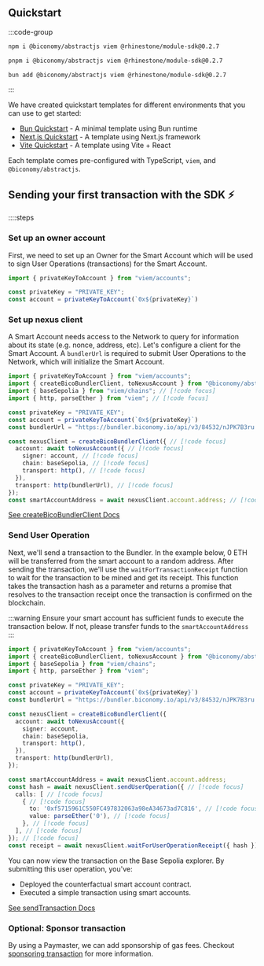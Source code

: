 ## Quickstart

:::code-group
 
```bash [npm]
npm i @biconomy/abstractjs viem @rhinestone/module-sdk@0.2.7
```
 
```bash [pnpm]
pnpm i @biconomy/abstractjs viem @rhinestone/module-sdk@0.2.7
```
 
```bash [bun]
bun add @biconomy/abstractjs viem @rhinestone/module-sdk@0.2.7
```
 
:::

We have created quickstart templates for different environments that you can use to get started:

- [Bun Quickstart](https://github.com/bcnmy/examples/tree/main/bun-quickstart) - A minimal template using Bun runtime
- [Next.js Quickstart](https://github.com/bcnmy/examples/tree/main/nextjs-quickstart) - A template using Next.js framework
- [Vite Quickstart](https://github.com/bcnmy/examples/tree/main/vite-quickstart) - A template using Vite + React

Each template comes pre-configured with TypeScript, `viem`, and `@biconomy/abstractjs`.

## Sending your first transaction with the SDK ⚡️

::::steps

### Set up an owner account
First, we need to set up an Owner for the Smart Account which will be used to sign User Operations (transactions) for the Smart Account.

```typescript 
import { privateKeyToAccount } from "viem/accounts";

const privateKey = "PRIVATE_KEY";
const account = privateKeyToAccount(`0x${privateKey}`)
```

### Set up nexus client

A Smart Account needs access to the Network to query for information about its state (e.g. nonce, address, etc). Let's configure a client for the Smart Account.
A `bundlerUrl` is required to submit User Operations to the Network, which will initialize the Smart Account.

```typescript 
import { privateKeyToAccount } from "viem/accounts";
import { createBicoBundlerClient, toNexusAccount } from "@biconomy/abstractjs"; // [!code focus]
import { baseSepolia } from "viem/chains"; // [!code focus]
import { http, parseEther } from "viem"; // [!code focus]

const privateKey = "PRIVATE_KEY";
const account = privateKeyToAccount(`0x${privateKey}`)
const bundlerUrl = "https://bundler.biconomy.io/api/v3/84532/nJPK7B3ru.dd7f7861-190d-41bd-af80-6877f74b8f44"; // [!code focus]

const nexusClient = createBicoBundlerClient({ // [!code focus]
  account: await toNexusAccount({ // [!code focus]
    signer: account, // [!code focus]
    chain: baseSepolia, // [!code focus]
    transport: http(), // [!code focus]
  }),
  transport: http(bundlerUrl), // [!code focus]
});
const smartAccountAddress = await nexusClient.account.address; // [!code focus]
```

[See createBicoBundlerClient Docs](/sdk-reference/bundler-client)

### Send User Operation

Next, we'll send a transaction to the Bundler. In the example below, 0 ETH will be transferred from the smart account to a random address. After sending the transaction, we'll use the `waitForTransactionReceipt` function to wait for the transaction to be mined and get its receipt. This function takes the transaction hash as a parameter and returns a promise that resolves to the transaction receipt once the transaction is confirmed on the blockchain.

:::warning
Ensure your smart account has sufficient funds to execute the transaction below. If not, please transfer funds to the `smartAccountAddress`
:::

```typescript 
import { privateKeyToAccount } from "viem/accounts";
import { createBicoBundlerClient, toNexusAccount } from "@biconomy/abstractjs";
import { baseSepolia } from "viem/chains"; 
import { http, parseEther } from "viem"; 

const privateKey = "PRIVATE_KEY";
const account = privateKeyToAccount(`0x${privateKey}`)
const bundlerUrl = "https://bundler.biconomy.io/api/v3/84532/nJPK7B3ru.dd7f7861-190d-41bd-af80-6877f74b8f44";

const nexusClient = createBicoBundlerClient({ 
  account: await toNexusAccount({ 
    signer: account, 
    chain: baseSepolia,
    transport: http(),
  }),
  transport: http(bundlerUrl),
});

const smartAccountAddress = await nexusClient.account.address; 
const hash = await nexusClient.sendUserOperation({ // [!code focus]
  calls: [ // [!code focus]
    { // [!code focus]
      to: '0xf5715961C550FC497832063a98eA34673ad7C816', // [!code focus]
      value: parseEther('0'), // [!code focus]
    }, // [!code focus]
  ], // [!code focus]
}); // [!code focus]
const receipt = await nexusClient.waitForUserOperationReceipt({ hash }); // [!code focus]
```

You can now view the transaction on the Base Sepolia explorer. By submitting this user operation, you've:

- Deployed the counterfactual smart account contract.
- Executed a simple transaction using smart accounts.


[See sendTransaction Docs](/sdk-reference/bundler-client)

### Optional: Sponsor transaction

By using a Paymaster, we can add sponsorship of gas fees. Checkout [sponsoring transaction](/tutorials/gasless) for more information.
